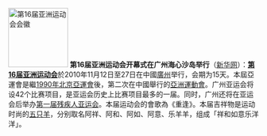 [[File:Gz2010.jpg|120px|left|第16届亚洲运动会会徽]]
'''第16届亚洲运动会开幕式在广州海心沙岛举行'''（[http://news.xinhuanet.com/photo/2010-11/12/c_12768743.htm 新华网]）：'''[[第16届亚洲运动会]]'''於2010年11月12日至27日在中國[[廣州]]举行，会期为15天。本屆亞運會是繼[[1990年亚洲运动会|1990年北京亞運會]]後，第二次在中國舉行的[[亞洲運動會]]。广州亚运会将设42个比赛项目，是亚运会历史上比赛项目最多的一届。同时，广州还将在亚运会后举办[[2010年亚洲残疾人运动会|第一届残疾人亚运会]]。本届运动会的會歌為《重逢》。本届吉祥物是运动时尚的[[乐羊羊|五只羊]]，分别取名阿祥、阿和、阿如、阿意、乐羊羊，组成「祥和如意乐洋洋」。
